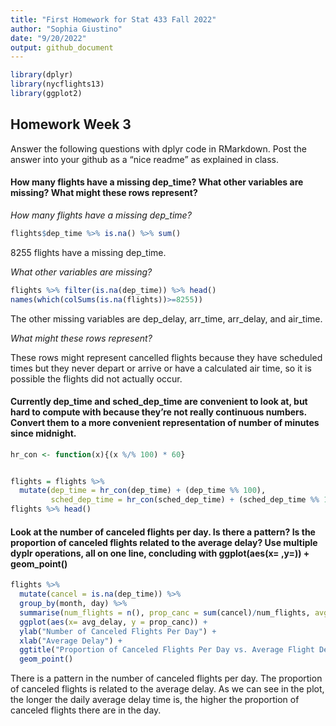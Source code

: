 ```yaml
---
title: "First Homework for Stat 433 Fall 2022"
author: "Sophia Giustino"
date: "9/20/2022"
output: github_document
---
```


```r
library(dplyr)
library(nycflights13)
library(ggplot2)

```

## Homework Week 3

Answer the following questions with dplyr code in RMarkdown. Post the answer into your github as a “nice readme” as explained in class.

#### How many flights have a missing dep_time? What other variables are missing? What might these rows represent?

*How many flights have a missing dep_time?*

```r
flights$dep_time %>% is.na() %>% sum()
```
8255 flights have a missing dep_time.

*What other variables are missing?*

```r
flights %>% filter(is.na(dep_time)) %>% head()
names(which(colSums(is.na(flights))>=8255))
```

The other missing variables are dep_delay, arr_time, arr_delay, and air_time.

*What might these rows represent?*

These rows might represent cancelled flights because they have scheduled times but they never depart or arrive or have a calculated air time, so it is possible the flights did not actually occur. 

#### Currently dep_time and sched_dep_time are convenient to look at, but hard to compute with because they’re not really continuous numbers. Convert them to a more convenient representation of number of minutes since midnight.

```r
hr_con <- function(x){(x %/% 100) * 60}


flights = flights %>% 
  mutate(dep_time = hr_con(dep_time) + (dep_time %% 100), 
         sched_dep_time = hr_con(sched_dep_time) + (sched_dep_time %% 100)) 
flights %>% head()
```

#### Look at the number of canceled flights per day. Is there a pattern? Is the proportion of canceled flights related to the average delay? Use multiple dyplr operations, all on one line, concluding with ggplot(aes(x= ,y=)) + geom_point()


```r
flights %>% 
  mutate(cancel = is.na(dep_time)) %>% 
  group_by(month, day) %>% 
  summarise(num_flights = n(), prop_canc = sum(cancel)/num_flights, avg_delay = mean(dep_delay, na.rm = TRUE)) %>% 
  ggplot(aes(x= avg_delay, y = prop_canc)) +
  ylab("Number of Canceled Flights Per Day") +
  xlab("Average Delay") +
  ggtitle("Proportion of Canceled Flights Per Day vs. Average Flight Delay Time") +
  geom_point() 
```

There is a pattern in the number of canceled flights per day. The proportion of canceled flights is related to the average delay. As we can see in the plot, the longer the daily average delay time is, the higher the proportion of canceled flights there are in the day.

